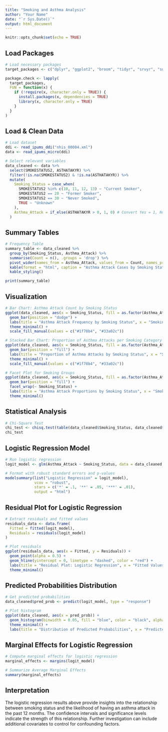 ```yaml
---
title: "Smoking and Asthma Analysis"
author: "Your Name"
date: "`r Sys.Date()`"
output: html_document
---
```


```r
knitr::opts_chunk$set(echo = TRUE)
```

## Load Packages
```r
# Load necessary packages
target_packages <- c("dplyr", "ggplot2", "broom", "tidyr", "srvyr", "survey", "ipumsr", "here", "car", "kableExtra", "modelsummary", "margins")

package.check <- lapply(
  target_packages,
  FUN = function(x) {
    if (!require(x, character.only = TRUE)) {
      install.packages(x, dependencies = TRUE)
      library(x, character.only = TRUE)
    }
  }
)
```

## Load & Clean Data
```r
# Load dataset
ddi <- read_ipums_ddi("nhis_00004.xml")
data <- read_ipums_micro(ddi)

# Select relevant variables
data_cleaned <- data %>%
  select(SMOKESTATUS2, ASTHATAKYR) %>%
  filter(!is.na(SMOKESTATUS2) & !is.na(ASTHATAKYR)) %>%
  mutate(
    Smoking_Status = case_when(
      SMOKESTATUS2 %in% c(10, 11, 12, 13) ~ "Current Smoker",
      SMOKESTATUS2 == 20 ~ "Former Smoker",
      SMOKESTATUS2 == 30 ~ "Never Smoked",
      TRUE ~ "Unknown"
    ),
    Asthma_Attack = if_else(ASTHATAKYR > 0, 1, 0) # Convert Yes = 1, No = 0
  )
```

## Summary Tables
```r
# Frequency Table
summary_table <- data_cleaned %>%
  group_by(Smoking_Status, Asthma_Attack) %>%
  summarise(Count = n(), .groups = 'drop') %>%
  pivot_wider(names_from = Asthma_Attack, values_from = Count, names_prefix = "Asthma_") %>%
  kable(format = "html", caption = "Asthma Attack Cases by Smoking Status") %>%
  kable_styling()

print(summary_table)
```

## Visualization
```r
# Bar Chart: Asthma Attack Count by Smoking Status
ggplot(data_cleaned, aes(x = Smoking_Status, fill = as.factor(Asthma_Attack))) +
  geom_bar(position = "dodge") +
  labs(title = "Asthma Attack Frequency by Smoking Status", x = "Smoking Status", y = "Count", fill = "Asthma Attack") +
  theme_minimal() +
  scale_fill_manual(values = c("#1f78b4", "#33a02c"))

# Stacked Bar Chart: Proportion of Asthma Attacks per Smoking Category
ggplot(data_cleaned, aes(x = Smoking_Status, fill = as.factor(Asthma_Attack))) +
  geom_bar(position = "fill") +
  labs(title = "Proportion of Asthma Attacks by Smoking Status", x = "Smoking Status", y = "Proportion", fill = "Asthma Attack") +
  theme_minimal() +
  scale_fill_manual(values = c("#1f78b4", "#33a02c"))

# Facet Plot for Smoking Groups
ggplot(data_cleaned, aes(x = Smoking_Status, fill = as.factor(Asthma_Attack))) +
  geom_bar(position = "fill") +
  facet_wrap(~ Smoking_Status) +
  labs(title = "Asthma Attack Proportions by Smoking Status", x = "Smoking Status", y = "Proportion") +
  theme_minimal()
```

## Statistical Analysis
```r
# Chi-Square Test
chi_test <- chisq.test(table(data_cleaned$Smoking_Status, data_cleaned$Asthma_Attack))
chi_test
```

## Logistic Regression Model
```r
# Run logistic regression
logit_model <- glm(Asthma_Attack ~ Smoking_Status, data = data_cleaned, family = binomial())

# Format with robust standard errors and p-values
modelsummary(list("Logistic Regression" = logit_model), 
             vcov = "robust", 
             stars = c('*' = .1, '**' = .05, '***' = .01),
             output = "html")
```

## Residual Plot for Logistic Regression
```r
# Extract residuals and fitted values
residuals_data <- data.frame(
  Fitted = fitted(logit_model),
  Residuals = residuals(logit_model)
)

# Plot residuals
ggplot(residuals_data, aes(x = Fitted, y = Residuals)) +
  geom_point(alpha = 0.5) +
  geom_hline(yintercept = 0, linetype = "dashed", color = "red") +
  labs(title = "Residual Plot: Logistic Regression", x = "Fitted Values", y = "Residuals") +
  theme_minimal()
```

## Predicted Probabilities Distribution
```r
# Get predicted probabilities
data_cleaned$pred_prob <- predict(logit_model, type = "response")

# Plot histogram
ggplot(data_cleaned, aes(x = pred_prob)) +
  geom_histogram(binwidth = 0.05, fill = "blue", color = "black", alpha = 0.7) +
  theme_minimal() +
  labs(title = "Distribution of Predicted Probabilities", x = "Predicted Probability", y = "Count")
```

## Marginal Effects for Logistic Regression
```r
# Compute marginal effects for logistic regression
marginal_effects <- margins(logit_model)

# Summarize Average Marginal Effects
summary(marginal_effects)
```

## Interpretation
The logistic regression results above provide insights into the relationship between smoking status and the likelihood of having an asthma attack in the past 12 months. The confidence intervals and significance levels indicate the strength of this relationship. Further investigation can include additional covariates to control for confounding factors.